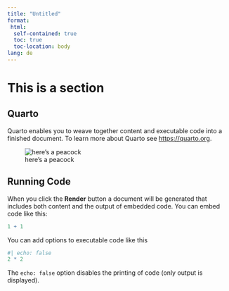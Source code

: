 ```yaml
---
title: "Untitled"
format: 
 html: 
  self-contained: true
  toc: true
  toc-location: body
lang: de
---
```



# This is a section

## Quarto

Quarto enables you to weave together content and executable code into a finished document. To learn more about Quarto see <https://quarto.org>.

![here's a peacock](img/peacock.png)

## Running Code

When you click the **Render** button a document will be generated that includes both content and the output of embedded code. You can embed code like this:

```r
1 + 1
```

You can add options to executable code like this 

```r
#| echo: false
2 * 2
```

The `echo: false` option disables the printing of code (only output is displayed).

